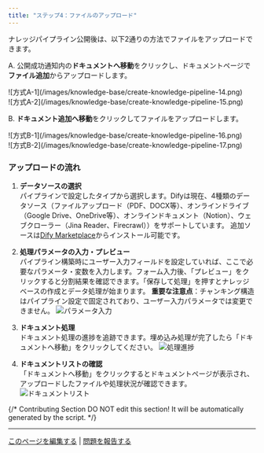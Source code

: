```yaml
---
title: "ステップ4：ファイルのアップロード"
---
```


ナレッジパイプライン公開後は、以下2通りの方法でファイルをアップロードできます。

A. 公開成功通知内の**ドキュメントへ移動**をクリックし、ドキュメントページで**ファイル追加**からアップロードします。
   <div style={{display: 'flex', flexWrap: 'wrap', gap: '30px'}}>
      <div style={{flex: 1, minWidth: '200px'}}>
         ![方式A-1](/images/knowledge-base/create-knowledge-pipeline-14.png)
      </div>
      <div style={{flex: 2, minWidth: '300px'}}>
         ![方式A-2](/images/knowledge-base/create-knowledge-pipeline-15.png)
      </div>
   </div>

B. **ドキュメント追加へ移動**をクリックしてファイルをアップロードします。
   <div style={{display: 'flex', flexWrap: 'wrap', gap: '30px'}}>
      <div style={{flex: 1, minWidth: '200px'}}>
         ![方式B-1](/images/knowledge-base/create-knowledge-pipeline-16.png)
      </div>
      <div style={{flex: 2, minWidth: '300px'}}>
         ![方式B-2](/images/knowledge-base/create-knowledge-pipeline-17.png)
      </div>
   </div>

### アップロードの流れ

1. **データソースの選択**  
   パイプラインで設定したタイプから選択します。Difyは現在、4種類のデータソース（ファイルアップロード（PDF、DOCX等）、オンラインドライブ（Google Drive、OneDrive等）、オンラインドキュメント（Notion）、ウェブクローラー（Jina Reader、Firecrawl））をサポートしています。
   追加ソースは[Dify Marketplace](https://marketplace.dify.ai/)からインストール可能です。

2. **処理パラメータの入力・プレビュー**  
   パイプライン構築時にユーザー入力フィールドを設定していれば、ここで必要なパラメータ・変数を入力します。フォーム入力後、「プレビュー」をクリックすると分割結果を確認できます。「保存して処理」を押すとナレッジベースの作成とデータ処理が始まります。
   <Warning>
   **重要な注意点**：チャンキング構造はパイプライン設定で固定されており、ユーザー入力パラメータでは変更できません。
   </Warning>
   ![パラメータ入力](/images/knowledge-base/create-knowledge-pipeline-18.png)

3. **ドキュメント処理**  
   ドキュメント処理の進捗を追跡できます。埋め込み処理が完了したら「ドキュメントへ移動」をクリックしてください。
   ![処理進捗](/images/knowledge-base/create-knowledge-pipeline-19.png)

4. **ドキュメントリストの確認**  
   「ドキュメントへ移動」をクリックするとドキュメントページが表示され、アップロードしたファイルや処理状況が確認できます。
   ![ドキュメントリスト](/images/knowledge-base/create-knowledge-pipeline-20.png)

{/*
Contributing Section
DO NOT edit this section!
It will be automatically generated by the script.
*/}

---

[このページを編集する](https://github.com/langgenius/dify-docs/edit/main/ja-jp/guides/knowledge-base/knowledge-pipeline/upload-files.mdx) | [問題を報告する](https://github.com/langgenius/dify-docs/issues/new?template=docs.yml)

